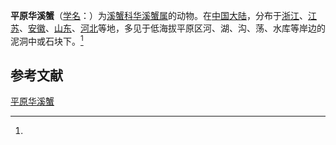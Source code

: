 {{Speciesbox
| name = 平原华溪蟹
| status = 
| status_system = 
| image = 
| genus = Sinopotamon
| species = planum
| authority = (Dai, 1992)<ref name='id12166'>{{cite web| url =http://www.bioinfo.cn/db05/BjdwSpecies.php?action=view&id=12166| title =平原华溪蟹| work =《中国动物物种编目数据库》| publisher =中国科学院微生物研究所| author =中国科学院动物研究所| accessdate =2009-04-28| deadurl =yes| archiveurl =https://web.archive.org/web/20160305080430/http://www.bioinfo.cn/db05/BjdwSpecies.php?action=view&id=12166| archivedate =2016-03-05}}</ref>
}}

'''平原华溪蟹'''（[[学名|学名]]：{{lang|la|''Sinopotamon planum''}}）为[[溪蟹科|溪蟹科]][[华溪蟹属|华溪蟹属]]的动物。在[[中国大陆|中国大陆]]，分布于[[浙江|浙江]]、[[江苏|江苏]]、[[安徽|安徽]]、[[山东|山东]]、[[河北|河北]]等地，多见于低海拔平原区河、湖、沟、荡、水库等岸边的泥洞中或石块下。<ref name='id12166'/>

== 参考文献 ==
{{reflist}}

{{Wikispecies|Sinopotamon planum}}
{{Taxonbar|from=Q14727100}}

[[Category:华溪蟹属|平原华溪蟹]]


{{螃蟹小作品}}